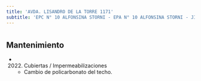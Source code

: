 ```yaml
---
title: 'AVDA. LISANDRO DE LA TORRE 1171'
subtitle: 'EPC N° 10 ALFONSINA STORNI - EPA N° 10 ALFONSINA STORNI - JIN C (EPCJS 10/20°)'
---
```


#


## Mantenimiento

*  (2022) Cubiertas / Impermeabilizaciones 
    + Cambio de policarbonato del techo.



